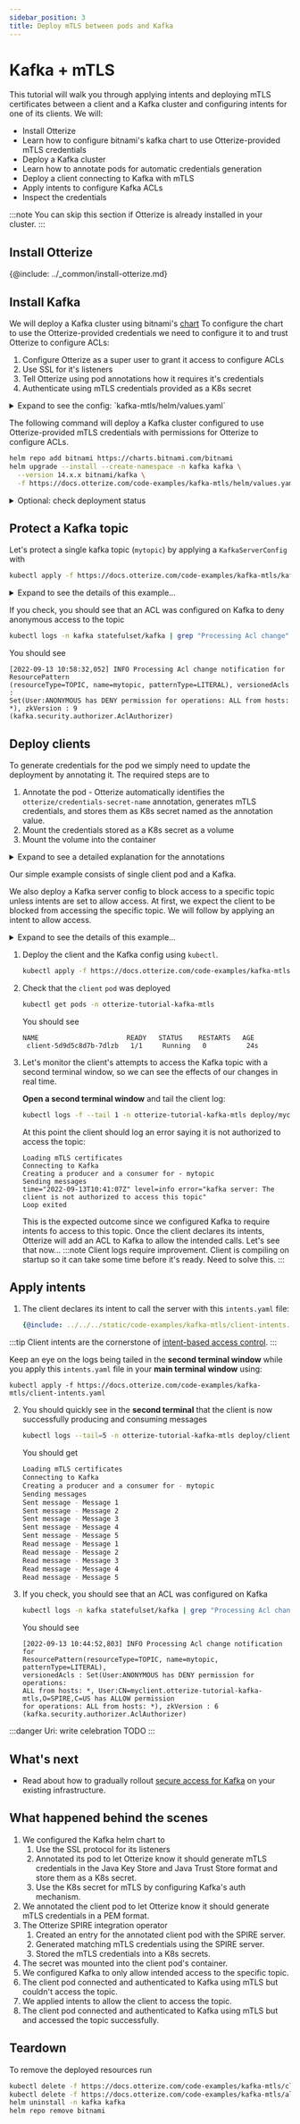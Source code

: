 ```yaml
---
sidebar_position: 3
title: Deploy mTLS between pods and Kafka
---
```


# Kafka + mTLS

This tutorial will walk you through applying intents and deploying mTLS certificates between a client and a Kafka cluster
and configuring intents for one of its clients.
We will:

- Install Otterize
- Learn how to configure bitnami's kafka chart to use Otterize-provided mTLS credentials
- Deploy a Kafka cluster
- Learn how to annotate pods for automatic credentials generation
- Deploy a client connecting to Kafka with mTLS
- Apply intents to configure Kafka ACLs
- Inspect the credentials

:::note
You can skip this section if Otterize is already installed in your cluster.
:::
## Install Otterize
{@include: ../_common/install-otterize.md}


## Install Kafka

We will deploy a Kafka cluster using bitnami's [chart](https://github.com/bitnami/charts/tree/master/bitnami/kafka)
To configure the chart to use the Otterize-provided credentials we need to configure it to
and trust Otterize to configure ACLs:

1. Configure Otterize as a super user to grant it access to configure ACLs
2. Use SSL for it's listeners
3. Tell Otterize using pod annotations how it requires it's credentials
4. Authenticate using mTLS credentials provided as a K8s secret

<details>
<summary>Expand to see the config: `kafka-mtls/helm/values.yaml`</summary>


```yaml
{@include: ../../../static/code-examples/kafka-mtls/helm/values.yaml}
```
</details>

The following command will deploy a Kafka cluster configured to use Otterize-provided mTLS credentials
with permissions for Otterize to configure ACLs.
 ```bash
 helm repo add bitnami https://charts.bitnami.com/bitnami
 helm upgrade --install --create-namespace -n kafka kafka \
   --version 14.x.x bitnami/kafka \
   -f https://docs.otterize.com/code-examples/kafka-mtls/helm/values.yaml
 ```

<details>
<summary>Optional: check deployment status</summary>
<div>

It can take several minutes for the pods to **stabilize** into the `Ready` and `Running` states. You can monitor with
the following command:

 ```bash
kubectl get pods -n kafka -w
 ```

After **stabilization** you should see:

 ```bash
 NAME                READY   STATUS    RESTARTS      AGE
kafka-0             1/1     Running   1 (25s ago)   45s
kafka-zookeeper-0   1/1     Running   0             56s
 ```
</div>
</details>


## Protect a Kafka topic
Let's protect a single kafka topic (`mytopic`) by applying a `KafkaServerConfig` with
```bash
kubectl apply -f https://docs.otterize.com/code-examples/kafka-mtls/kafkaserverconfig.yaml
```
<details>
<summary>Expand to see the details of this example...</summary>
<Tabs>

<TabItem value="kafkaserverconfig.yaml" label="kafkaserverconfig.yaml">

```yaml
{@include: ../../../static/code-examples/kafka-mtls/kafkaserverconfig.yaml}
```

</TabItem>
</Tabs>
</details>

If you check, you should see that an ACL was configured on Kafka to deny anonymous access to the topic

```bash
kubectl logs -n kafka statefulset/kafka | grep "Processing Acl change" | grep mytopic | tail -n 1
   ```
You should see
```
[2022-09-13 10:58:32,052] INFO Processing Acl change notification for ResourcePattern
(resourceType=TOPIC, name=mytopic, patternType=LITERAL), versionedAcls :
Set(User:ANONYMOUS has DENY permission for operations: ALL from hosts: *), zkVersion : 9
(kafka.security.authorizer.AclAuthorizer)
```

## Deploy clients

To generate credentials for the pod we simply need to update the deployment by annotating it.
The required steps are to
1. Annotate the pod - Otterize automatically identifies the `otterize/credentials-secret-name` annotation, generates
mTLS credentials, and stores them as K8s secret named as the annotation value.
2. Mount the credentials stored as a K8s secret as a volume
3. Mount the volume into the container

<details>
    <summary>Expand to see a detailed explanation for the annotations</summary>

    ```yaml
    spec:
    template:
    metadata:
    ...
    annotations:
    # highlight-next-line
    otterize/credentials-secret-name: client-credentials-secret       # 1 Generate credentials
    spec:
    volumes:
    # highlight-start
    - name: otterize-credentials
    secret:
    secretName: client-credentials-secret                         # 2 Mount credentials as a volume
    # highlight-end
    containers:
    - name: client
    ...
    volumeMounts:
    # highlight-start
    - name: otterize-credentials
    mountPath: /var/otterize/credentials                          # 3 Mount volume into container
    readOnly: true
    # highlight-end
    ```
</details>

Our simple example consists of single client pod and a Kafka.

We also deploy a Kafka server config to block access to a specific topic unless intents are set
to allow access. At first, we expect the client to be blocked from accessing the specific topic.
We will follow by applying an intent to allow access.
<details>
<summary>Expand to see the details of this example...</summary>
<Tabs>

<TabItem value="namespace.yaml" label="namespace.yaml" default>

   ```yaml
   {@include: ../../../static/code-examples/kafka-mtls/namespace.yaml}
   ```

</TabItem>

<TabItem value="client-deployment.yaml" label="client-deployment.yaml">

   ```yaml
  {@include: ../../../static/code-examples/kafka-mtls/client-deployment.yaml}
  ```

</TabItem>

<TabItem value="client-configmap.yaml" label="client-configmap.yaml">

   ```yaml
  {@include: ../../../static/code-examples/kafka-mtls/client-configmap.yaml}
  ```

</TabItem>

</Tabs>
</details>

1. Deploy the client and the Kafka config using `kubectl`.
    ```bash
    kubectl apply -f https://docs.otterize.com/code-examples/kafka-mtls/all.yaml
    ```
2. Check that the `client` `pod` was deployed
   ```bash
   kubectl get pods -n otterize-tutorial-kafka-mtls
   ```
   You should see
   ```
   NAME                      READY   STATUS    RESTARTS   AGE
    client-5d9d5c8d7b-7dlzb   1/1     Running   0          24s
   ```

4. Let's monitor the client's attempts to access the Kafka topic with a second terminal window,
   so we can see the effects of our changes in real time.

   **Open a second terminal window** and tail the client log:
   ```bash
   kubectl logs -f --tail 1 -n otterize-tutorial-kafka-mtls deploy/myclient
   ```
   At this point the client should log an error saying it is not authorized to access the topic:
   ```
   Loading mTLS certificates
   Connecting to Kafka
   Creating a producer and a consumer for - mytopic
   Sending messages
   time="2022-09-13T10:41:07Z" level=info error="kafka server: The client is not authorized to access this topic"
   Loop exited
   ```

   This is the expected outcome since we configured Kafka to require intents fo access to this topic.
   Once the client declares its intents, Otterize will add an ACL to Kafka to allow the intended calls.
   Let's see that now...
:::note
Client logs require improvement. Client is compiling on startup so it can take some time before it's ready.
Need to solve this.
:::
## Apply intents
1. The client declares its intent to call the server with this `intents.yaml` file:

   ```yaml
   {@include: ../../../static/code-examples/kafka-mtls/client-intents.yaml}
   ```
:::tip
Client intents are the cornerstone of [intent-based access control](otterize.com/ibac).
:::

   Keep an eye on the logs being tailed in the **second terminal window**
   while you apply this `intents.yaml` file in your **main terminal window** using:
   ```shell
   kubectl apply -f https://docs.otterize.com/code-examples/kafka-mtls/client-intents.yaml
   ```

2. You should quickly see in the **second terminal** that the client is now successfully producing and consuming messages
    ```bash
    kubectl logs --tail=5 -n otterize-tutorial-kafka-mtls deploy/client
    ```
   You should get
    ```bash
    Loading mTLS certificates
    Connecting to Kafka
    Creating a producer and a consumer for - mytopic
    Sending messages
    Sent message - Message 1
    Sent message - Message 2
    Sent message - Message 3
    Sent message - Message 4
    Sent message - Message 5
    Read message - Message 1
    Read message - Message 2
    Read message - Message 3
    Read message - Message 4
    Read message - Message 5
    ```
3. If you check, you should see that an ACL was configured on Kafka
   ```bash
   kubectl logs -n kafka statefulset/kafka | grep "Processing Acl change" | grep mytopic | tail -n 1
   ```
   You should see
   ```
   [2022-09-13 10:44:52,803] INFO Processing Acl change notification for
   ResourcePattern(resourceType=TOPIC, name=mytopic, patternType=LITERAL), 
   versionedAcls : Set(User:ANONYMOUS has DENY permission for operations: 
   ALL from hosts: *, User:CN=myclient.otterize-tutorial-kafka-mtls,O=SPIRE,C=US has ALLOW permission
   for operations: ALL from hosts: *), zkVersion : 6 (kafka.security.authorizer.AclAuthorizer)
   ```

:::danger Uri: write celebration
TODO
:::

## What's next
- Read about how to gradually rollout [secure access for Kafka](/documentation/guides/ibac-for-k8s-kafka/) on your existing infrastructure.

## What happened behind the scenes

1. We configured the Kafka helm chart to
    1. Use the SSL protocol for its listeners
    2. Annotated its pod to let Otterize know it should generate mTLS credentials in the Java Key Store and Java Trust
       Store format and store them as a K8s secret.
    3. Use the K8s secret for mTLS by configuring Kafka's auth mechanism.
2. We annotated the client pod to let Otterize know it should generate mTLS credentials in a PEM format.
3. The Otterize SPIRE integration operator
   1. Created an entry for the annotated client pod with the SPIRE server.
   2. Generated matching mTLS credentials using the SPIRE server.
   3. Stored the mTLS credentials into a K8s secrets.
4. The secret was mounted into the client pod's container.
5. We configured Kafka to only allow intended access to the specific topic.
6. The client pod connected and authenticated to Kafka using mTLS but couldn't access the topic.
7. We applied intents to allow the client to access the topic.
8. The client pod connected and authenticated to Kafka using mTLS but and accessed the topic successfully.

## Teardown

To remove the deployed resources run

```bash
kubectl delete -f https://docs.otterize.com/code-examples/kafka-mtls/client-intents.yaml
kubectl delete -f https://docs.otterize.com/code-examples/kafka-mtls/all.yaml
helm uninstall -n kafka kafka
helm repo remove bitnami
```